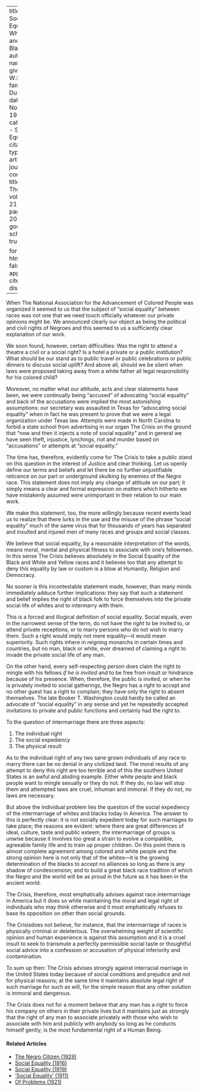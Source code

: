 
---
title: 'The Social Equality of Whites and Blacks'
author:
  - name:
      given: W.E.B.
      family: Du Bois
date: November 1920
categories: 
  - Social Equality
citation: 
  type: article-journal
  container-title: The Crisis
  volume: 21
  issue: 1
  page: 18, 20
google-scholar: true

format:
  html:
    toc: false
    appendix-cite-as: display
---


When The National Association for the Advancement of Colored People was organized it seemed to us that the subject of "social equality" between races was not one that we need touch officially whatever our private opinions might be. We announced clearly our object as being the political and civil rights of Negroes and this seemed to us a sufficiently clear explanation of our work.

We soon found, however, certain difficulties: Was the right to attend a theatre a civil or a social right? Is a hotel a private or a public institution? What should be our stand as to public travel or public celebrations or public dinners to discuss social uplift? And above all, should we be silent when laws were proposed taking away from a white father all legal responsibility for his colored child?

Moreover, no matter what our attitude, acts and clear statements have been, we were continually being "accused" of advocating "social equality" and back of the accusations were implied the most astonishing assumptions: our secretary was assaulted in Texas for "advocating social equality" when in fact he was present to prove that we were a legal organization under Texas law. Attempts were made in North Carolina to forbid a state school from advertising in our organ <span class="crisis-title">The Crisis</span> on the ground that "now and then it injects a note of social equality" and in general we have seen theft, injustice, lynchings, riot and murder based on "accusations" or attempts at "social equality."

The time has, therefore, evidently come for <span class="crisis-title">The Crisis</span> to take a public stand on this question in the interest of Justice and clear thinking. Let us openly define our terms and beliefs and let there be no further unjustifiable reticence on our part or underground skulking by enemies of the Negro race. This statement does not imply any change of attitude on our part; it simply means a clear and formal expression on matters which hitherto we have mistakenly assumed were unimportant in their relation to our main work.

We make this statement, too, the more willingly because recent events lead us to realize that there lurks in the use and the misuse of the phrase "social equality" much of the same virus that for thousands of years has separated and insulted and injured men of many races and groups and social classes.

We believe that social equality, by a reasonable interpretation of the words, means moral, mental and physical fitness to associate with one's fellowmen. In this sense <span class="crisis-title">The Crisis</span> believes absolutely in the Social Equality of the Black and White and Yellow races and it believes too that any attempt to deny this equality by law or custom is a blow at Humanity, Religion and Democracy.

No sooner is this incontestable statement made, however, than many minds immediately adduce further implications: they say that such a statement and belief implies the right of black folk to force themselves into the private social life of whites and to intermarry with them.

This is a forced and illogical definition of social equality. Social equals, even in the narrowest sense of the term, do not have the *right* to be invited to, or attend private receptions, or to marry persons who do not wish to marry them. Such a right would imply not mere equality---it would mean superiority. Such rights inhere in reigning monarchs in certain times and countries, but no man, black or white, ever dreamed of claiming a right to invade the private social life of any man.

On the other hand, every self-respecting person does claim the right to mingle with his fellows *if he is invited* and to be free from insult or hindrance because of his presence. When, therefore, the public is invited, or when he is privately invited to social gatherings, the Negro has a right to accept and no other guest has a right to complain; they have only the right to absent themselves. The late Booker T. Washington could hardly be called an advocate of "social equality" in any sense and yet he repeatedly accepted invitations to private and public functions and certainly had the right to.

To the question of intermarriage there are three aspects:

1. The individual right
2. The social expediency
3. The physical result

As to the individual right of any two sane grown individuals of any race to marry there can be no denial in any civilized land. The moral results of any attempt to deny this right are too terrible and of this the southern United States is an awful and abiding example. Either white people and black people want to mingle sexually or they do not. If they do, no law will stop them and attempted laws are cruel, inhuman and immoral. If they do not, no laws are necessary.

But above the individual problem lies the question of the social expediency of the intermarriage of whites and blacks today in America. The answer to this is perfectly clear: it is not socially expedient today for such marriages to take place; the reasons are evident: where there are great differences of ideal, culture, taste and public esteem, the intermarriage of groups is unwise because it involves too great a strain to evolve a compatible, agreeable family life and to train up proper children. On this point there is almost complete agreement among colored and white people and the strong opinion here is not only that of the whites---it is the growing determination of the blacks to accept no alliances so long as there is any shadow of condescension; and to build a great black race tradition of which the Negro and the world will be as proud in the future as it has been in the ancient world.

<span class="crisis-title">The Crisis</span>, therefore, most emphatically advises against race intermarriage in America but it does so while maintaining the moral and legal right of individuals who may think otherwise and it most emphatically refuses to base its opposition on other than social grounds.

<span class="crisis-title">The Crisis</span>does not believe, for instance, that the intermarriage of races is physically criminal or deleterious. The overwhelming weight of scientific opinion and human experience is against this assumption and it is a cruel insult to seek to transmute a perfectly permissible social taste or thoughtful social advice into a confession or accusation of physical inferiority and contamination.

To sum up then: <span class="crisis-title">The Crisis</span> advises strongly against interracial marriage in the United States today because of social conditions and prejudice and not for physical reasons; at the same time it maintains absolute legal right of such marriage for such as will, for the simple reason that any other solution is immoral and dangerous.

<span class="crisis-title">The Crisis</span> does not for a moment believe that any man has a right to force his company on others in their private lives but it maintains just as strongly that the right of any man to associate privately with those who wish to associate with him and publicly with anybody so long as he conducts himself gently, is the most fundamental right of a Human Being.

<!-- Similar articles start here -->
<div  class="clear-wrap"></div>

#### Related Articles

* [The Negro Citizen (1929)](/Volumes/36/05/negro_citizen.html)
* [Social Equality (1916)](/Volumes/12/01/social_equality.html)
* [Social Equality (1919)](/Volumes/19/01/social_equality.html)
* ['Social Equality' (1911)](/Volumes/01/03/social_equality.html)
* [Of Problems (1921)](/Volumes/22/04/problems.html)

<!-- Similar articles end here -->